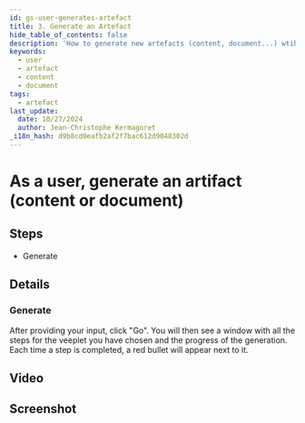 ```yaml
---
id: gs-user-generates-artefact
title: 3. Generate an Artefact
hide_table_of_contents: false
description: 'How to generate new artefacts (content, document...) wtih AI?'
keywords:
  - user
  - artefact
  - content
  - document
tags:
  - artefact
last_update:
  date: 10/27/2024
  author: Jean-Christophe Kermagoret
_i18n_hash: d9b8cd0eafb2af2f7bac612d9048302d
---
```

# As a user, generate an artifact (content or document)

## Steps

* Generate

## Details

### Generate

After providing your input, click "Go". You will then see a window with all the steps for the veeplet you have chosen and the progress of the generation. Each time a step is completed, a red bullet will appear next to it.

## Video

## Screenshot
